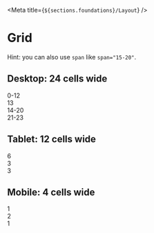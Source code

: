 
<Meta title={`${sections.foundations}/Layout`} />

# Grid

Hint: you can also use `span` like `span="15-20"`.

## Desktop: 24 cells wide

<Canvas>
  <div class="plankton-grid">
    <div class="plankton-cell" span="12" style={{ backgroundColor: 'grey' }}>
      0-12
    </div>
    <div class="plankton-cell" span="2" style={{ backgroundColor: 'grey' }}>
      13
    </div>
    <div class="plankton-cell" span="5" style={{ backgroundColor: 'grey' }}>
      14-20
    </div>
    <div class="plankton-cell" span="4" style={{ backgroundColor: 'grey' }}>
      21-23
    </div>
  </div>
</Canvas>

## Tablet: 12 cells wide

<Canvas>
  <div class="plankton-grid" columns="12">
    <div class="plankton-cell" span="6" style={{ backgroundColor: 'grey' }}>
      6
    </div>
    <div class="plankton-cell" span="3" style={{ backgroundColor: 'grey' }}>
      3
    </div>
    <div class="plankton-cell" span="3" style={{ backgroundColor: 'grey' }}>
      3
    </div>
  </div>
</Canvas>

## Mobile: 4 cells wide

<Canvas>
  <div class="plankton-grid" columns="4">
    <div class="plankton-cell" span="1" style={{ backgroundColor: 'grey' }}>
      1
    </div>
    <div class="plankton-cell" span="2" style={{ backgroundColor: 'grey' }}>
      2
    </div>
    <div class="plankton-cell" span="1" style={{ backgroundColor: 'grey' }}>
      1
    </div>
  </div>
</Canvas>
